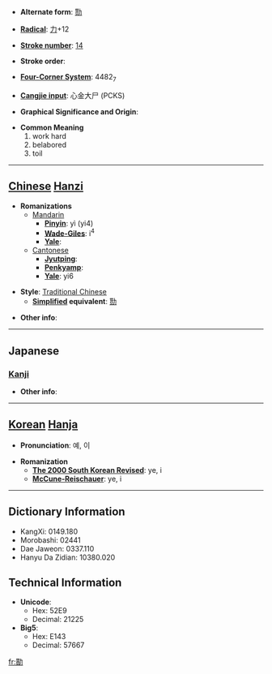 * '''Alternate form''': [[勚]]

* '''[[Wiktionary:Chinese radical index| Radical]]''': [[Wiktionary:Chinese radical index 力|力]]+12

* '''[[Wiktionary:Chinese total strokes index|Stroke number]]''': [[Wiktionary:Chinese total strokes index 14|14]]

* '''Stroke order''': 

* '''[[Wiktionary:Chinese four corner index|Four-Corner System]]''': 4482<sub>7</sub>

* '''[[Wiktionary:Chinese Cangjie index|Cangjie input]]''': 心金大尸 (PCKS)

* '''Graphical Significance and Origin''': 

* '''Common Meaning'''
*#work hard
*# belabored
*# toil


----

== [[Chinese]] [[Hanzi]] ==

* '''Romanizations'''
** [[Mandarin]]
*** '''[[Pinyin]]''': yì (yi4)
*** '''[[Wade-Giles]]''': i<sup>4</sup>
*** '''[[Yale]]''': 
**[[Cantonese]]
***'''[[Jyutping]]''':
***'''[[Penkyamp]]''': 
***'''[[Yale]]''': yi6

* '''Style''': [[Traditional Chinese]] 
** '''[[Simplified Chinese|Simplified]] equivalent''': [[勚]]

* '''Other info''': 

----

==Japanese==
===[[Kanji]]===
{{kanji|on readings=[[えい]] (ei), [[い]] (i), [[し]] (shi)|kun readings=[[いたつき]] (itatsuki), [[つかれる]] (tsukareru)}}

* '''Other info''':  

----

== [[Korean]] [[Hanja]] ==

* '''Pronunciation''': 예, 이

* '''Romanization'''
** '''[[The 2000 South Korean Revised Romanization|The 2000 South Korean Revised]]''': ye, i
** '''[[McCune-Reischauer]]''': ye, i

----

== Dictionary Information ==

* KangXi: 0149.180
* Morobashi: 02441
* Dae Jaweon: 0337.110
* Hanyu Da Zidian: 10380.020

== Technical Information ==

* '''Unicode''':
** Hex: 52E9
** Decimal: 21225
* '''Big5''':
** Hex: E143
** Decimal: 57667

[[fr:勩]]